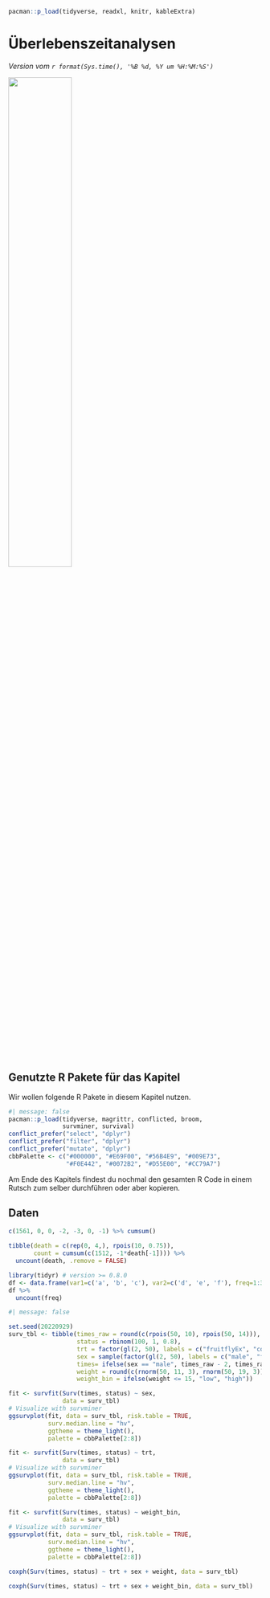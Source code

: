 ```r
pacman::p_load(tidyverse, readxl, knitr, kableExtra)
```

# Überlebenszeitanalysen {#sec-survival}

*Version vom `r format(Sys.time(), '%B %d, %Y um %H:%M:%S')`*

![](images/caution.png){fig-align="center" width="50%"}

## Genutzte R Pakete für das Kapitel

Wir wollen folgende R Pakete in diesem Kapitel nutzen.

```r
#| message: false
pacman::p_load(tidyverse, magrittr, conflicted, broom,
               survminer, survival)
conflict_prefer("select", "dplyr")
conflict_prefer("filter", "dplyr")
conflict_prefer("mutate", "dplyr")
cbbPalette <- c("#000000", "#E69F00", "#56B4E9", "#009E73", 
                "#F0E442", "#0072B2", "#D55E00", "#CC79A7")
```

Am Ende des Kapitels findest du nochmal den gesamten R Code in einem Rutsch zum selber durchführen oder aber kopieren.

## Daten

```r

c(1561, 0, 0, -2, -3, 0, -1) %>% cumsum()

tibble(death = c(rep(0, 4,), rpois(10, 0.75)),
       count = cumsum(c(1512, -1*death[-1]))) %>% 
  uncount(death, .remove = FALSE)

library(tidyr) # version >= 0.8.0
df <- data.frame(var1=c('a', 'b', 'c'), var2=c('d', 'e', 'f'), freq=1:3)
df %>% 
  uncount(freq)

```

```r
#| message: false

set.seed(20220929)
surv_tbl <- tibble(times_raw = round(c(rpois(50, 10), rpois(50, 14))),
                   status = rbinom(100, 1, 0.8),
                   trt = factor(gl(2, 50), labels = c("fruitflyEx", "control")),
                   sex = sample(factor(gl(2, 50), labels = c("male", "female"))),
                   times= ifelse(sex == "male", times_raw - 2, times_raw + 5),
                   weight = round(c(rnorm(50, 11, 3), rnorm(50, 19, 3)), 2),
                   weight_bin = ifelse(weight <= 15, "low", "high"))

fit <- survfit(Surv(times, status) ~ sex,
               data = surv_tbl)
# Visualize with survminer
ggsurvplot(fit, data = surv_tbl, risk.table = TRUE,
           surv.median.line = "hv",
           ggtheme = theme_light(),
           palette = cbbPalette[2:8])

fit <- survfit(Surv(times, status) ~ trt,
               data = surv_tbl)
# Visualize with survminer
ggsurvplot(fit, data = surv_tbl, risk.table = TRUE,
           surv.median.line = "hv",
           ggtheme = theme_light(),
           palette = cbbPalette[2:8])

fit <- survfit(Surv(times, status) ~ weight_bin,
               data = surv_tbl)
# Visualize with survminer
ggsurvplot(fit, data = surv_tbl, risk.table = TRUE,
           surv.median.line = "hv",
           ggtheme = theme_light(),
           palette = cbbPalette[2:8])

coxph(Surv(times, status) ~ trt + sex + weight, data = surv_tbl)

coxph(Surv(times, status) ~ trt + sex + weight_bin, data = surv_tbl)


```
